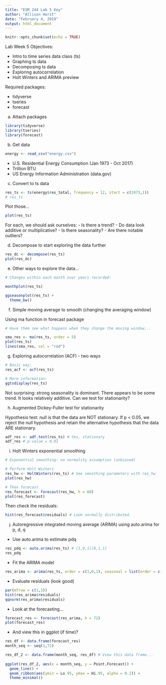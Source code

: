 ```yaml
---
title: "ESM 244 Lab 5 Key"
author: "Allison Horst"
date: "February 4, 2019"
output: html_document
---
```


```r
knitr::opts_chunk$set(echo = TRUE)
```

Lab Week 5 Objectives:

- Intro to time series data class (ts)
- Graphing ts data
- Decomposing ts data
- Exploring autocorrelation
- Holt Winters and ARIMA preview

Required packages:

- tidyverse
- tseries
- forecast

a. Attach packages 
```r
library(tidyverse)
library(tseries)
library(forecast)
```

b. Get data
```r
energy <- read_csv("energy.csv")
```

- U.S. Residential Energy Consumption (Jan 1973 - Oct 2017)
- Trillion BTU
- US Energy Information Administration (data.gov)

c. Convert to ts data

```r
res_ts <- ts(energy$res_total, frequency = 12, start = c(1973,1))
# res_ts
```

Plot those...
```r
plot(res_ts)
```

For each, we should ask ourselves:
- Is there a trend?
- Do data look additive or multiplicative? 
- Is there seasonality? 
- Are there notable outliers? 

d. Decompose to start exploring the data further

```r
res_dc <- decompose(res_ts)
plot(res_dc)
```

e. Other ways to explore the data...

```r
# Changes within each month over years recorded:

monthplot(res_ts)

```

```r
ggseasonplot(res_ts) +
  theme_bw()
```

f. Simple moving average to smooth (changing the averaging window)

Using ma function in forecast package
```r
# Have them see what happens when they change the moving window...

sma_res <- ma(res_ts, order = 5)
plot(res_ts)
lines(sma_res, col = "red")

```

g. Exploring autocorrelation (ACF) - two ways

```r
# Basic way:
res_acf <- acf(res_ts)

# More information: 
ggtsdisplay(res_ts)
```

Not surprising: strong seasonality is dominant. There appears to be some trend. It looks relatively additive. Can we test for stationarity? 

h. Augmented Dickey-Fuller test for stationarity

Hypothesis test: null is that the data are NOT stationary. If p < 0.05, we reject the null hypothesis and retain the alternative hypothesis that the data ARE stationary.

```r
adf_res <- adf.test(res_ts) # Yes, stationary
adf_res # p-value = 0.01
```

i. Holt Winters exponential smoothing

```r
# Exponential smoothing: no normality assumption (unbiased)

# Perform Holt Winters
res_hw <- HoltWinters(res_ts) # See smoothing parameters with res_hw
plot(res_hw)

# Then forecast
res_forecast <- forecast(res_hw, h = 60)
plot(res_forecast)
```

Then check the residuals:

```r
hist(res_forecast$residuals) # Look normally distributed.
```

j. Autoregressive integrated moving average (ARIMA) using auto.arima for p, d, q

- Use auto.arima to estimate pdq
```r
res_pdq <- auto.arima(res_ts) # [1,0,1][0,1,1]
res_pdq
```

- Fit the ARIMA model
```r
res_arima <- arima(res_ts, order = c(1,0,1), seasonal = list(order = c(0,1,1)))

```

- Evaluate residuals (look good)
```r
par(mfrow = c(1,2))
hist(res_arima$residuals)
qqnorm(res_arima$residuals)

```

- Look at the forecasting...
```r
forecast_res <- forecast(res_arima, h = 72)
plot(forecast_res)
```

- And view this in ggplot (if time)?
```r
res_df <- data.frame(forecast_res)
month_seq <- seq(1,72)

res_df_2 <- data.frame(month_seq, res_df) # View this data frame...
 
ggplot(res_df_2, aes(x = month_seq, y = Point.Forecast)) + 
  geom_line() +
  geom_ribbon(aes(ymin = Lo.95, ymax = Hi.95, alpha = 0.2)) +
  theme_minimal()
```